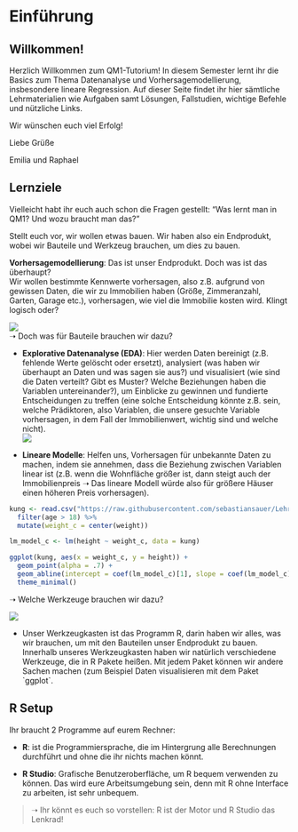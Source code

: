 # Einführung

## Willkommen!

Herzlich Willkommen zum QM1-Tutorium! In diesem Semester lernt ihr die Basics zum Thema Datenanalyse und Vorhersagemodellierung, insbesondere lineare Regression. Auf dieser Seite findet ihr hier sämtliche Lehrmaterialien wie Aufgaben samt Lösungen, Fallstudien, wichtige Befehle und nützliche Links.

Wir wünschen euch viel Erfolg!

Liebe Grüße

Emilia und Raphael

## Lernziele

Vielleicht habt ihr euch auch schon die Fragen gestellt: "Was lernt man in QM1? Und wozu braucht man das?"

Stellt euch vor, wir wollen etwas bauen. Wir haben also ein Endprodukt, wobei wir Bauteile und Werkzeug brauchen, um dies zu bauen.

**Vorhersagemodellierung**: Das ist unser Endprodukt. Doch was ist das überhaupt?\
Wir wollen bestimmte Kennwerte vorhersagen, also z.B. aufgrund von gewissen Daten, die wir zu Immobilien haben (Größe, Zimmeranzahl, Garten, Garage etc.), vorhersagen, wie viel die Immobilie kosten wird. Klingt logisch oder?

![](Vorhersagemodellierung.jpeg)\
➝ Doch was für Bauteile brauchen wir dazu?

-   **Explorative Datenanalyse (EDA)**: Hier werden Daten bereinigt (z.B. fehlende Werte gelöscht oder ersetzt), analysiert (was haben wir überhaupt an Daten und was sagen sie aus?) und visualisiert (wie sind die Daten verteilt? Gibt es Muster? Welche Beziehungen haben die Variablen untereinander?), um Einblicke zu gewinnen und fundierte Entscheidungen zu treffen (eine solche Entscheidung könnte z.B. sein, welche Prädiktoren, also Variablen, die unsere gesuchte Variable vorhersagen, in dem Fall der Immobilienwert, wichtig sind und welche nicht).\
    ![](EDA.jpeg)

-   **Lineare Modelle**: Helfen uns, Vorhersagen für unbekannte Daten zu machen, indem sie annehmen, dass die Beziehung zwischen Variablen linear ist (z.B. wenn die Wohnfläche größer ist, dann steigt auch der Immobilienpreis ➝ Das lineare Modell würde also für größere Häuser einen höheren Preis vorhersagen). \

```r
kung <- read.csv("https://raw.githubusercontent.com/sebastiansauer/Lehre/main/data/Howell1a.csv") %>% 
  filter(age > 18) %>%  
  mutate(weight_c = center(weight))

lm_model_c <- lm(height ~ weight_c, data = kung)

ggplot(kung, aes(x = weight_c, y = height)) +
  geom_point(alpha = .7) +
  geom_abline(intercept = coef(lm_model_c)[1], slope = coef(lm_model_c)[2], color = "#6fb899", linewidth = 1) +
  theme_minimal()
```

➝ Welche Werkzeuge brauchen wir dazu?

![](Werkzeugkasten.jpeg)

-   Unser Werkzeugkasten ist das Programm R, darin haben wir alles, was wir brauchen, um mit den Bauteilen unser Endprodukt zu bauen. Innerhalb unseres Werkzeugkasten haben wir natürlich verschiedene Werkzeuge, die in R Pakete heißen. Mit jedem Paket können wir andere Sachen machen (zum Beispiel Daten visualisieren mit dem Paket \`ggplot\`.

## R Setup

Ihr braucht 2 Programme auf eurem Rechner:

-   **R**: ist die Programmiersprache, die im Hintergrung alle Berechnungen durchführt und ohne die ihr nichts machen könnt.

-   **R Studio**: Grafische Benutzeroberfläche, um R bequem verwenden zu können. Das wird eure Arbeitsumgebung sein, denn mit R ohne Interface zu arbeiten, ist sehr unbequem.

> ➝ Ihr könnt es euch so vorstellen: R ist der Motor und R Studio das Lenkrad!
